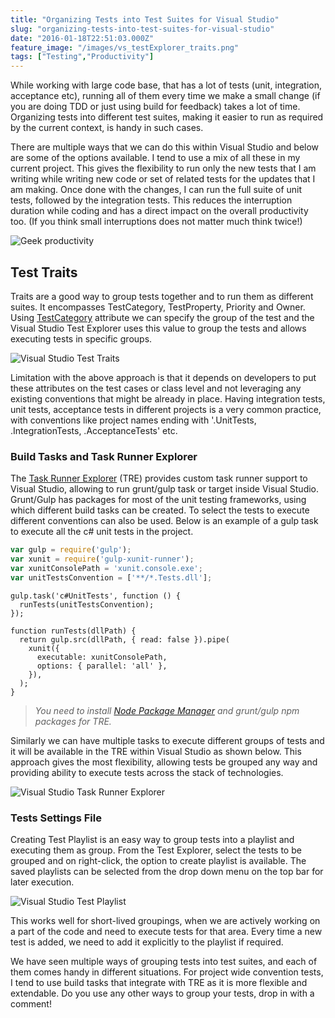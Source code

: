```yaml
---
title: "Organizing Tests into Test Suites for Visual Studio"
slug: "organizing-tests-into-test-suites-for-visual-studio"
date: "2016-01-18T22:51:03.000Z"
feature_image: "/images/vs_testExplorer_traits.png"
tags: ["Testing","Productivity"]
---
```


While working with large code base, that has a lot of tests (unit, integration, acceptance etc), running all of them every time we make a small change (if you are doing TDD or just using build for feedback) takes a lot of time. Organizing tests into different test suites, making it easier to run as required by the current context, is handy in such cases.

There are multiple ways that we can do this within Visual Studio and below are some of the options available. I tend to use a mix of all these in my current project. This gives the flexibility to run only the new tests that I am writing while writing new code or set of related tests for the updates that I am making. Once done with the changes, I can run the full suite of unit tests, followed by the integration tests. This reduces the interruption duration while coding and has a direct impact on the overall productivity too. (If you think small interruptions does not matter much think twice!)

![Geek productivity](/images/geek_productivity.jpg)

Test Traits
-----------

Traits are a good way to group tests together and to run them as different suites. It encompasses TestCategory, TestProperty, Priority and Owner. Using [TestCategory](https://msdn.microsoft.com/en-au/library/microsoft.visualstudio.testtools.unittesting.testcategoryattribute.aspx) attribute we can specify the group of the test and the Visual Studio Test Explorer uses this value to group the tests and allows executing tests in specific groups.

![Visual Studio Test Traits](/images/vs_testExplorer_traits.png)

Limitation with the above approach is that it depends on developers to put these attributes on the test cases or class level and not leveraging any existing conventions that might be already in place. Having integration tests, unit tests, acceptance tests in different projects is a very common practice, with conventions like project names ending with '.UnitTests, .IntegrationTests, .AcceptanceTests' etc.

### Build Tasks and Task Runner Explorer

The [Task Runner Explorer](https://visualstudiogallery.msdn.microsoft.com/8e1b4368-4afb-467a-bc13-9650572db708) (TRE) provides custom task runner support to Visual Studio, allowing to run grunt/gulp task or target inside Visual Studio. Grunt/Gulp has packages for most of the unit testing frameworks, using which different build tasks can be created. To select the tests to execute different conventions can also be used. Below is an example of a gulp task to execute all the c# unit tests in the project.

```javascript
var gulp = require('gulp');
var xunit = require('gulp-xunit-runner');
var xunitConsolePath = 'xunit.console.exe';
var unitTestsConvention = ['**/*.Tests.dll'];
```
    
    gulp.task('c#UnitTests', function () {
      runTests(unitTestsConvention);
    });
    
    function runTests(dllPath) {
      return gulp.src(dllPath, { read: false }).pipe(
        xunit({
          executable: xunitConsolePath,
          options: { parallel: 'all' },
        }),
      );
    }
    

> _You need to install [Node Package Manager](https://www.npmjs.com/package/npm) and grunt/gulp npm packages for TRE._

Similarly we can have multiple tasks to execute different groups of tests and it will be available in the TRE within Visual Studio as shown below. This approach gives the most flexibility, allowing tests be grouped any way and providing ability to execute tests across the stack of technologies.

![Visual Studio Task Runner Explorer](/images/vs_tre.png)

### Tests Settings File

Creating Test Playlist is an easy way to group tests into a playlist and executing them as group. From the Test Explorer, select the tests to be grouped and on right-click, the option to create playlist is available. The saved playlists can be selected from the drop down menu on the top bar for later execution.

![Visual Studio Test Playlist](/images/vs_testExplorer_playlist.png)

This works well for short-lived groupings, when we are actively working on a part of the code and need to execute tests for that area. Every time a new test is added, we need to add it explicitly to the playlist if required.

We have seen multiple ways of grouping tests into test suites, and each of them comes handy in different situations. For project wide convention tests, I tend to use build tasks that integrate with TRE as it is more flexible and extendable. Do you use any other ways to group your tests, drop in with a comment!